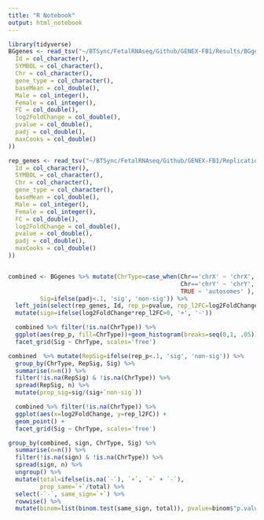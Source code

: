 ```yaml
---
title: "R Notebook"
output: html_notebook
---
```


```r
library(tidyverse)
BGgenes <- read_tsv("~/BTSync/FetalRNAseq/Github/GENEX-FB1/Results/BGgenes.txt", col_types =cols(
  Id = col_character(),
  SYMBOL = col_character(),
  Chr = col_character(),
  gene_type = col_character(),
  baseMean = col_double(),
  Male = col_integer(),
  Female = col_integer(),
  FC = col_double(),
  log2FoldChange = col_double(),
  pvalue = col_double(),
  padj = col_double(),
  maxCooks = col_double()
))

rep_genes <- read_tsv("~/BTSync/FetalRNAseq/Github/GENEX-FB1/Replication/Sex_PCW_12_20_FDR_0.1_DESeq_genes_kallistoCounts/tables/BG12_20.txt", col_types =cols(
  Id = col_character(),
  SYMBOL = col_character(),
  Chr = col_character(),
  gene_type = col_character(),
  baseMean = col_double(),
  Male = col_integer(),
  Female = col_integer(),
  FC = col_double(),
  log2FoldChange = col_double(),
  pvalue = col_double(),
  padj = col_double(),
  maxCooks = col_double()
))


combined <- BGgenes %>% mutate(ChrType=case_when(Chr=='chrX' ~ 'chrX', 
                                                 Chr=='chrY' ~ 'chrY',
                                                 TRUE ~ 'autosomes' ),
         Sig=ifelse(padj<.1, 'sig', 'non-sig')) %>%
  left_join(select(rep_genes, Id, rep_p=pvalue, rep_l2FC=log2FoldChange)) %>%
  mutate(sign=ifelse(log2FoldChange*rep_l2FC>0, '+', '-'))
```

```r
  combined %>% filter(!is.na(ChrType)) %>% 
  ggplot(aes(rep_p, fill=ChrType))+geom_histogram(breaks=seq(0,1, .05))+
  facet_grid(Sig ~ ChrType, scales='free')
``` 

```r
combined  %>% mutate(RepSig=ifelse(rep_p<.1, 'sig', 'non-sig')) %>% 
  group_by(ChrType, RepSig, Sig) %>% 
  summarise(n=n()) %>% 
  filter(!is.na(RepSig) & !is.na(ChrType)) %>%
  spread(RepSig, n) %>%
  mutate(prop_sig=sig/(sig+`non-sig`))
```

```r
  combined %>% filter(!is.na(ChrType)) %>% 
  ggplot(aes(x=log2FoldChange, y=rep_l2FC)) +
  geom_point() +
  facet_grid(Sig ~ ChrType, scales='free')
```



```r
group_by(combined, sign, ChrType, Sig) %>%
  summarise(n=n()) %>% 
  filter(!is.na(sign) & !is.na(ChrType)) %>%
  spread(sign, n) %>%
  ungroup() %>%
  mutate(total=ifelse(is.na(`-`), `+`, `+` + `-`),
         prop_same=`+`/total) %>%
  select(-`-`, same_sign=`+`) %>%
  rowwise() %>%
  mutate(binom=list(binom.test(same_sign, total)), pvalue=binom$"p.value")

```

